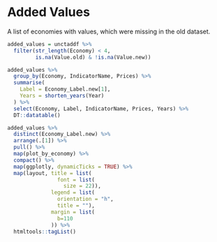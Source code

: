 # Added Values
A list of economies with values, which were missing in the old dataset.

```r
added_values = unctaddf %>%
  filter(str_length(Economy) < 4,
         is.na(Value.old) & !is.na(Value.new))

added_values %>% 
  group_by(Economy, IndicatorName, Prices) %>% 
  summarise(
    Label = Economy_Label.new[1],
    Years = shorten_years(Year)
  ) %>% 
  select(Economy, Label, IndicatorName, Prices, Years) %>% 
  DT::datatable()
```

```r
added_values %>% 
  distinct(Economy_Label.new) %>% 
  arrange(.[1]) %>% 
  pull() %>% 
  map(plot_by_economy) %>% 
  compact() %>% 
  map(ggplotly, dynamicTicks = TRUE) %>% 
  map(layout, title = list(
                font = list(
                  size = 22)),
              legend = list(
                orientation = "h",
                title = ""),
              margin = list(
                b=110
              )) %>% 
  htmltools::tagList() 
```